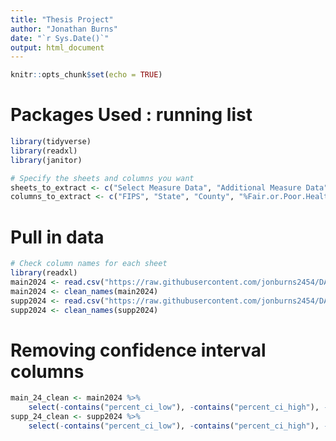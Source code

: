 ---
title: "Thesis Project"
author: "Jonathan Burns"
date: "`r Sys.Date()`"
output: html_document
---

```{r setup, include=FALSE}
knitr::opts_chunk$set(echo = TRUE)

```

# Packages Used : running list
```{r message=FALSE, warning=FALSE}
library(tidyverse)
library(readxl)
library(janitor)
```


```{r}
# Specify the sheets and columns you want
sheets_to_extract <- c("Select Measure Data", "Additional Measure Data")
columns_to_extract <- c("FIPS", "State", "County", "%Fair.or.Poor.Health", "Food.Environment.Index", "Uninsured.Percent", "Completed.High.School.Percent", "Unemployed.Percent", "Some.College.Percent", "Children.in.Poverty.Percent", "Children.in.Single-Parent.Households.Percent", "Severe.Housing.Problems.Percent", "%Food.Insecure", "%Limited.Access.to.Healthy.Foods", "%Uninsured.Children", "%Uninsured.Adults", "%Disconnected.Youth", "%Enrolled.in.Free.or.Reduced.Lunch", "%Households.with.Severe.Cost.Burden", "%Rural", "%Not.Proficient.in.English", "Teen.Birth.Rate")

```


# Pull in data
```{r message=FALSE, warning=FALSE}
# Check column names for each sheet
library(readxl)
main2024 <- read.csv("https://raw.githubusercontent.com/jonburns2454/DATA_698/refs/heads/main/DATA/main_2024.csv", check.names = F)
main2024 <- clean_names(main2024)
supp2024 <- read.csv("https://raw.githubusercontent.com/jonburns2454/DATA_698/refs/heads/main/DATA/supp_2024.csv", check.names = F)
supp2024 <- clean_names(supp2024)
```


# Removing confidence interval columns
```{r}
main_24_clean <- main2024 %>% 
    select(-contains("percent_ci_low"), -contains("percent_ci_high"), -contains("national_z_score"), -contains("injury_death_rate"), -contains("ypll_rate"), -contains("percent_lbw"))
supp_24_clean <- supp2024 %>% 
    select(-contains("percent_ci_low"), -contains("percent_ci_high"), -contains("national_z_score"), -contains("injury_death_rate"), -contains("ypll_rate"), -contains("percent_lbw"), -contains("non_hispanic"))

```

